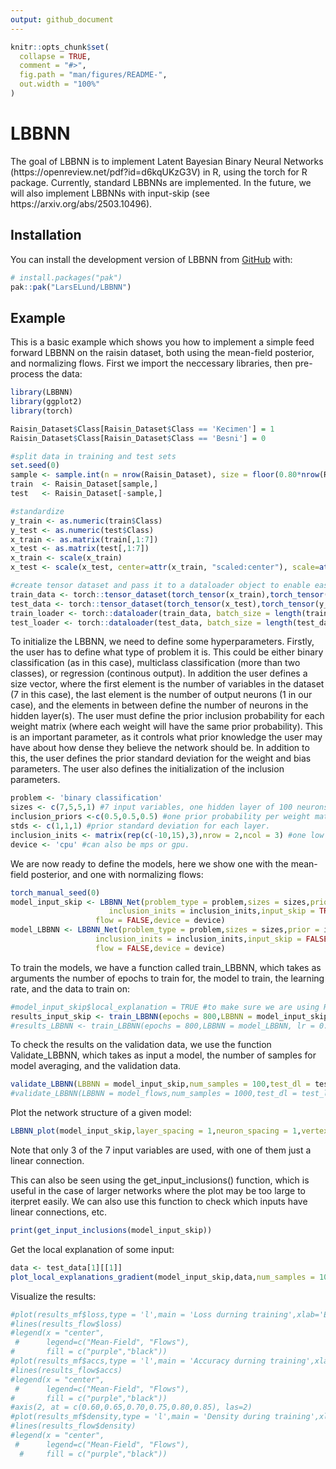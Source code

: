 ```yaml
---
output: github_document
---
```


<!-- README.md is generated from README.Rmd. Please edit that file -->

```r
knitr::opts_chunk$set(
  collapse = TRUE,
  comment = "#>",
  fig.path = "man/figures/README-",
  out.width = "100%"
)
```

# LBBNN

<!-- badges: start -->
<!-- badges: end -->

The goal of LBBNN is to implement Latent Bayesian Binary Neural Networks (https://openreview.net/pdf?id=d6kqUKzG3V) in R, 
using the torch for R package. Currently, standard LBBNNs are implemented. In the future,
we will also implement LBBNNs with input-skip (see https://arxiv.org/abs/2503.10496).

## Installation

You can install the development version of LBBNN from [GitHub](https://github.com/) with:

``` r
# install.packages("pak")
pak::pak("LarsELund/LBBNN")
```

## Example

This is a basic example which shows you how to implement a simple feed forward
LBBNN on the raisin dataset, both using the mean-field posterior, and normalizing flows. First we import the neccessary libraries, then pre-process the data:

```r
library(LBBNN)
library(ggplot2)
library(torch)

Raisin_Dataset$Class[Raisin_Dataset$Class == 'Kecimen'] = 1
Raisin_Dataset$Class[Raisin_Dataset$Class == 'Besni'] = 0

#split data in training and test sets
set.seed(0)
sample <- sample.int(n = nrow(Raisin_Dataset), size = floor(0.80*nrow(Raisin_Dataset)), replace = FALSE)
train  <- Raisin_Dataset[sample,]
test   <- Raisin_Dataset[-sample,]

#standardize
y_train <- as.numeric(train$Class)
y_test <- as.numeric(test$Class)
x_train <- as.matrix(train[,1:7])
x_test <- as.matrix(test[,1:7])
x_train <- scale(x_train)
x_test <- scale(x_test, center=attr(x_train, "scaled:center"), scale=attr(x_train, "scaled:scale"))

#create tensor dataset and pass it to a dataloader object to enable easy mini-batch based optimization
train_data <- torch::tensor_dataset(torch_tensor(x_train),torch_tensor(y_train)) 
test_data <- torch::tensor_dataset(torch_tensor(x_test),torch_tensor(y_test))
train_loader <- torch::dataloader(train_data, batch_size = length(train_data) , shuffle = TRUE)
test_loader <- torch::dataloader(test_data, batch_size = length(test_data))
```
To initialize the LBBNN, we need to define some hyperparameters. Firstly, the user has
to define what type of problem it is. This could be either binary classification (as in this case), multiclass classification
(more than two classes), or regression (continous output). In addition the user defines a size vector, where the first element
is the number of variables in the dataset (7 in this case), the last element is the number of output neurons (1 in our case), and the elements in between define the number of neurons in the hidden layer(s).  The user must define the prior inclusion probability for each weight matrix (where each weight will have the same prior probability). This is an important parameter, as it controls what prior knowledge the user may have about how dense they believe the network should be. In addition to this, the user defines the prior standard deviation for the weight and bias parameters. The user also defines the initialization of the inclusion parameters. 

```r
problem <- 'binary classification'
sizes <- c(7,5,5,1) #7 input variables, one hidden layer of 100 neurons, 1 output neuron.
inclusion_priors <-c(0.5,0.5,0.5) #one prior probability per weight matrix.
stds <- c(1,1,1) #prior standard deviation for each layer.
inclusion_inits <- matrix(rep(c(-10,15),3),nrow = 2,ncol = 3) #one low and high for each layer
device <- 'cpu' #can also be mps or gpu.
```

We are now ready to define the models, here we show one with the mean-field posterior,
and one with normalizing flows:
```r
torch_manual_seed(0)
model_input_skip <- LBBNN_Net(problem_type = problem,sizes = sizes,prior = inclusion_priors,
                      inclusion_inits = inclusion_inits,input_skip = TRUE,std = stds,
                   flow = FALSE,device = device)
model_LBBNN <- LBBNN_Net(problem_type = problem,sizes = sizes,prior = inclusion_priors,
                   inclusion_inits = inclusion_inits,input_skip = FALSE,std = stds,
                   flow = FALSE,device = device)

```

To train the models, we have a function called train_LBBNN, which takes as arguments the number of epochs to train for,
the model to train, the learning rate, and the data to train on:
```r
#model_input_skip$local_explanation = TRUE #to make sure we are using RELU
results_input_skip <- train_LBBNN(epochs = 800,LBBNN = model_input_skip, lr = 0.005,train_dl = train_loader,device = device)
#results_LBBNN <- train_LBBNN(epochs = 800,LBBNN = model_LBBNN, lr = 0.005,train_dl = train_loader,device = device)
```

To check the results on the validation data, we use the function Validate_LBBNN, which takes as input a model, the number of samples for model averaging, and the validation data.

```r
validate_LBBNN(LBBNN = model_input_skip,num_samples = 100,test_dl = test_loader,device)
#validate_LBBNN(LBBNN = model_flows,num_samples = 1000,test_dl = test_loader,device)
```

Plot the network structure of a given model:
```r
LBBNN_plot(model_input_skip,layer_spacing = 1,neuron_spacing = 1,vertex_size = 15,edge_width = 0.5)
```
Note that only 3 of the 7 input variables are used, with one of them just a linear connection.

This can also be seen using the get_input_inclusions() function, which is useful in the case of
larger networks where the plot may be too large to iterpret easily. We can also use this function to check which inputs have linear connections, etc.
```r
print(get_input_inclusions(model_input_skip))
```
Get the local explanation of some input:
```r
data <- test_data[1][[1]]
plot_local_explanations_gradient(model_input_skip,data,num_samples = 100,device = device)
```



Visualize the results:
```r
#plot(results_mf$loss,type = 'l',main = 'Loss durning training',xlab='Epoch',ylab='Loss',col='purple')
#lines(results_flow$loss)
#legend(x = "center",  
 #      legend=c("Mean-Field", "Flows"),  
#       fill = c("purple","black")) 
#plot(results_mf$accs,type = 'l',main = 'Accuracy durning training',xlab='Epoch',ylab='Accuracy',yaxt="n",col='purple')
#lines(results_flow$accs)
#legend(x = "center",  
 #      legend=c("Mean-Field", "Flows"),  
#       fill = c("purple","black"))
#axis(2, at = c(0.60,0.65,0.70,0.75,0.80,0.85), las=2)
#plot(results_mf$density,type = 'l',main = 'Density during training',xlab='Epoch',ylab='Density',col='purple')
#lines(results_flow$density)
#legend(x = "center",  
 #      legend=c("Mean-Field", "Flows"),  
  #     fill = c("purple","black"))

```


